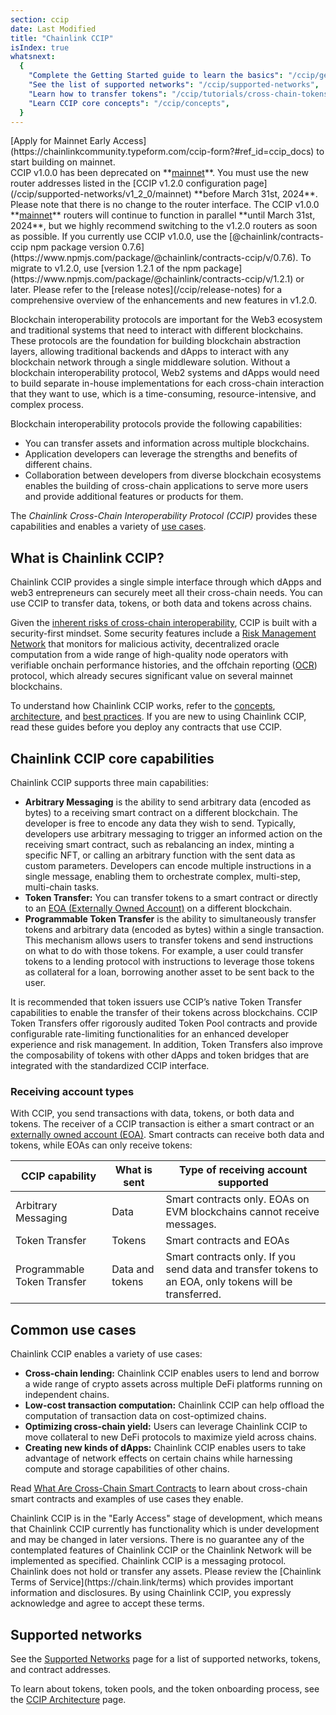 ```yaml
---
section: ccip
date: Last Modified
title: "Chainlink CCIP"
isIndex: true
whatsnext:
  {
    "Complete the Getting Started guide to learn the basics": "/ccip/getting-started",
    "See the list of supported networks": "/ccip/supported-networks",
    "Learn how to transfer tokens": "/ccip/tutorials/cross-chain-tokens",
    "Learn CCIP core concepts": "/ccip/concepts",
  }
---
```



<Aside type="note" title="Mainnet Access">
  [Apply for Mainnet Early Access](https://chainlinkcommunity.typeform.com/ccip-form?#ref_id=ccip_docs) to start
  building on mainnet.
</Aside>

<Aside type="caution" title="Deprecation Notice for CCIP v1.0.0 on Mainnet">
  CCIP v1.0.0 has been deprecated on **<u>mainnet</u>**. You must use the new router addresses listed in the [CCIP
  v1.2.0 configuration page](/ccip/supported-networks/v1_2_0/mainnet) **before March 31st, 2024**. Please note that
  there is no change to the router interface. The CCIP v1.0.0 **<u>mainnet</u>** routers will continue to function in
  parallel **until March 31st, 2024**, but we highly recommend switching to the v1.2.0 routers as soon as possible. If
  you currently use CCIP v1.0.0, use the [@chainlink/contracts-ccip npm package version
  0.7.6](https://www.npmjs.com/package/@chainlink/contracts-ccip/v/0.7.6). To migrate to v1.2.0, use [version 1.2.1 of
  the npm package](https://www.npmjs.com/package/@chainlink/contracts-ccip/v/1.2.1) or later. Please refer to the
  [release notes](/ccip/release-notes) for a comprehensive overview of the enhancements and new features in v1.2.0.
</Aside>

Blockchain interoperability protocols are important for the Web3 ecosystem and traditional systems that need to interact with different blockchains. These protocols are the foundation for building blockchain abstraction layers, allowing traditional backends and dApps to interact with any blockchain network through a single middleware solution. Without a blockchain interoperability protocol, Web2 systems and dApps would need to build separate in-house implementations for each cross-chain interaction that they want to use, which is a time-consuming, resource-intensive, and complex process.

Blockchain interoperability protocols provide the following capabilities:

- You can transfer assets and information across multiple blockchains.
- Application developers can leverage the strengths and benefits of different chains.
- Collaboration between developers from diverse blockchain ecosystems enables the building of cross-chain applications to serve more users and provide additional features or products for them.

The _Chainlink Cross-Chain Interoperability Protocol (CCIP)_ provides these capabilities and enables a variety of [use cases](#common-use-cases).

## What is Chainlink CCIP?

Chainlink CCIP provides a single simple interface through which dApps and web3 entrepreneurs can securely meet all their cross-chain needs. You can use CCIP to transfer data, tokens, or both data and tokens across chains.

Given the [inherent risks of cross-chain interoperability](/resources/bridge-risks), CCIP is built with a security-first mindset. Some security features include a [Risk Management Network](/ccip/concepts#risk-management-network) that monitors for malicious activity, decentralized oracle computation from a wide range of high-quality node operators with verifiable onchain performance histories, and the offchain reporting ([OCR](/architecture-overview/off-chain-reporting)) protocol, which already secures significant value on several mainnet blockchains.

<ClickToZoom src="/images/ccip/ccip-diagram-04_v04.webp" alt="Chainlink CCIP Architecture" />

To understand how Chainlink CCIP works, refer to the [concepts](/ccip/concepts), [architecture](/ccip/architecture), and [best practices](/ccip/best-practices). If you are new to using Chainlink CCIP, read these guides before you deploy any contracts that use CCIP.

## Chainlink CCIP core capabilities

Chainlink CCIP supports three main capabilities:

- **Arbitrary Messaging** is the ability to send arbitrary data (encoded as bytes) to a receiving smart contract on a different blockchain. The developer is free to encode any data they wish to send. Typically, developers use arbitrary messaging to trigger an informed action on the receiving smart contract, such as rebalancing an index, minting a specific NFT, or calling an arbitrary function with the sent data as custom parameters. Developers can encode multiple instructions in a single message, enabling them to orchestrate complex, multi-step, multi-chain tasks.
- **Token Transfer:** You can transfer tokens to a smart contract or directly to an [EOA (Externally Owned Account)](https://ethereum.org/en/developers/docs/accounts/#types-of-account) on a different blockchain.
- **Programmable Token Transfer** is the ability to simultaneously transfer tokens and arbitrary data (encoded as bytes) within a single transaction. This mechanism allows users to transfer tokens and send instructions on what to do with those tokens. For example, a user could transfer tokens to a lending protocol with instructions to leverage those tokens as collateral for a loan, borrowing another asset to be sent back to the user.

It is recommended that token issuers use CCIP’s native Token Transfer capabilities to enable the transfer of their tokens across blockchains. CCIP Token Transfers offer rigorously audited Token Pool contracts and provide configurable rate-limiting functionalities for an enhanced developer experience and risk management. In addition, Token Transfers also improve the composability of tokens with other dApps and token bridges that are integrated with the standardized CCIP interface.

### Receiving account types

With CCIP, you send transactions with data, tokens, or both data and tokens. The receiver of a CCIP transaction is either a smart contract or an [externally owned account (EOA)](https://ethereum.org/en/developers/docs/accounts/#types-of-account). Smart contracts can receive both data and tokens, while EOAs can only receive tokens:

| CCIP capability             | What is sent    | Type of receiving account supported                                                                    |
| --------------------------- | --------------- | ------------------------------------------------------------------------------------------------------ |
| Arbitrary Messaging         | Data            | Smart contracts only. EOAs on EVM blockchains cannot receive messages.                                 |
| Token Transfer              | Tokens          | Smart contracts and EOAs                                                                               |
| Programmable Token Transfer | Data and tokens | Smart contracts only. If you send data and transfer tokens to an EOA, only tokens will be transferred. |

## Common use cases

Chainlink CCIP enables a variety of use cases:

- **Cross-chain lending:** Chainlink CCIP enables users to lend and borrow a wide range of crypto assets across multiple DeFi platforms running on independent chains.
- **Low-cost transaction computation:** Chainlink CCIP can help offload the computation of transaction data on cost-optimized chains.
- **Optimizing cross-chain yield:** Users can leverage Chainlink CCIP to move collateral to new DeFi protocols to maximize yield across chains.
- **Creating new kinds of dApps:** Chainlink CCIP enables users to take advantage of network effects on certain chains while harnessing compute and storage capabilities of other chains.

Read [What Are Cross-Chain Smart Contracts](https://chain.link/education-hub/cross-chain-smart-contracts) to learn about cross-chain smart contracts and examples of use cases they enable.

<Aside type="note" title="Early Access">
  Chainlink CCIP is in the "Early Access" stage of development, which means that Chainlink CCIP currently has
  functionality which is under development and may be changed in later versions. There is no guarantee any of the
  contemplated features of Chainlink CCIP or the Chainlink Network will be implemented as specified. Chainlink CCIP is a
  messaging protocol. Chainlink does not hold or transfer any assets. Please review the [Chainlink Terms of
  Service](https://chain.link/terms) which provides important information and disclosures. By using Chainlink CCIP, you
  expressly acknowledge and agree to accept these terms.
</Aside>

## Supported networks

See the [Supported Networks](/ccip/supported-networks/) page for a list of supported networks, tokens, and contract addresses.

To learn about tokens, token pools, and the token onboarding process, see the [CCIP Architecture](/ccip/architecture#token-pools) page.
